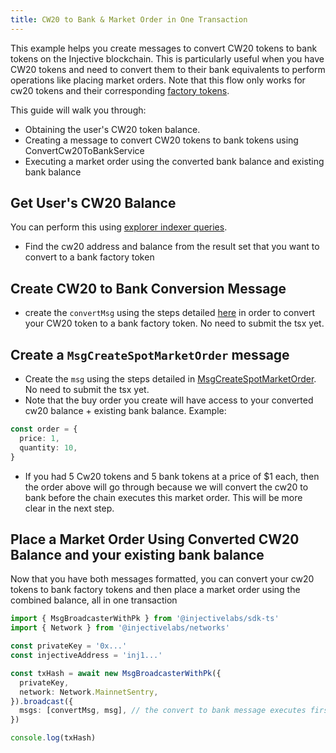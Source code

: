 ```yaml
---
title: CW20 to Bank & Market Order in One Transaction
---
```


This example helps you create messages to convert CW20 tokens to bank tokens on the Injective blockchain. This is particularly useful when you have CW20 tokens and need to convert them to their bank equivalents to perform operations like placing market orders. Note that this flow only works for cw20 tokens and their corresponding [factory tokens](../../developers/concepts/).

This guide will walk you through:

* Obtaining the user's CW20 token balance.
* Creating a message to convert CW20 tokens to bank tokens using ConvertCw20ToBankService
* Executing a market order using the converted bank balance and existing bank balance

## Get User's CW20 Balance

You can perform this using [explorer indexer queries](../../developers-native/query-indexer/explorer.md#fetch-cw20-balances).

* Find the cw20 address and balance from the result set that you want to convert to a bank factory token

## Create CW20 to Bank Conversion Message

* create the `convertMsg` using the steps detailed [here](../../developers/concepts/token-factory.md#example-on-how-to-convert-cw20-to-a-factory-denom) in order to convert your CW20 token to a bank factory token. No need to submit the tsx yet.

## Create a `MsgCreateSpotMarketOrder` message

* Create the `msg` using the steps detailed in [MsgCreateSpotMarketOrder](../../developers-native/examples/exchange.md#msgcreatespotmarketorder). No need to submit the tsx yet.
* Note that the buy order you create will have access to your converted cw20 balance + existing bank balance. Example:

```ts
const order = {
  price: 1,
  quantity: 10,
}
```

* If you had 5 Cw20 tokens and 5 bank tokens at a price of $1 each, then the order above will go through because we will convert the cw20 to bank before the chain executes this market order. This will be more clear in the next step.

## Place a Market Order Using Converted CW20 Balance and your existing bank balance

Now that you have both messages formatted, you can convert your cw20 tokens to bank factory tokens and then place a market order using the combined balance, all in one transaction

```ts
import { MsgBroadcasterWithPk } from '@injectivelabs/sdk-ts'
import { Network } from '@injectivelabs/networks'

const privateKey = '0x...'
const injectiveAddress = 'inj1...'

const txHash = await new MsgBroadcasterWithPk({
  privateKey,
  network: Network.MainnetSentry,
}).broadcast({
  msgs: [convertMsg, msg], // the convert to bank message executes first, Then, you will have that additional balance to complete your market order in the following msg
})

console.log(txHash)
```
